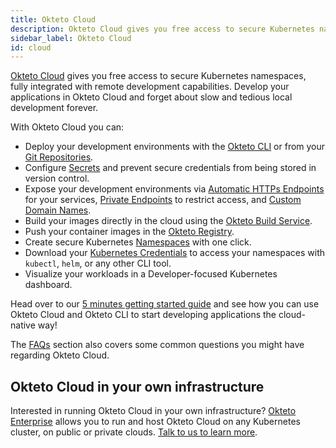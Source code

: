 ```yaml
---
title: Okteto Cloud
description: Okteto Cloud gives you free access to secure Kubernetes namespaces, fully integrated with remote development capabilities
sidebar_label: Okteto Cloud
id: cloud
---
```


[Okteto Cloud](https://cloud.okteto.com/#/?origin=docs) gives you free access to secure Kubernetes namespaces, fully integrated with remote development capabilities.
Develop your applications in Okteto Cloud and forget about slow and tedious local development forever.

With Okteto Cloud you can:

- Deploy your development environments with the [Okteto CLI](/docs/next/cloud/okteto-cli/) or from your [Git Repositories](/docs/next/cloud/deploy-from-git/).
- Configure [Secrets](/docs/next/cloud/secrets/) and prevent secure credentials from being stored in version control.
- Expose your development environments via [Automatic HTTPs Endpoints](/docs/next/cloud/ssl/) for your services, [Private Endpoints](/docs/next/cloud/private-endpoints/) to restrict access, and [Custom Domain Names](/docs/next/cloud/custom-domains/).
- Build your images directly in the cloud using the [Okteto Build Service](/docs/next/cloud/build).
- Push your container images in the [Okteto Registry](/docs/next/cloud/registry).
- Create secure Kubernetes [Namespaces](/docs/next/cloud/namespaces/) with one click.
- Download your [Kubernetes Credentials](/docs/next/cloud/credentials/) to access your namespaces with `kubectl`, `helm`, or any other CLI tool.
- Visualize your workloads in a Developer-focused Kubernetes dashboard.

Head over to our [5 minutes getting started guide](/docs/next/cloud/okteto-cli/) and see how you can use Okteto Cloud and Okteto CLI to start developing applications the cloud-native way!

The [FAQs](/docs/next/reference/faqs) section also covers some common questions you might have regarding Okteto Cloud.

## Okteto Cloud in your own infrastructure

Interested in running Okteto Cloud in your own infrastructure? [Okteto Enterprise](/docs/next/enterprise/) allows you to run and host Okteto Cloud on any Kubernetes cluster, on public or private clouds. [Talk to us to learn more](/enterprise#sales).